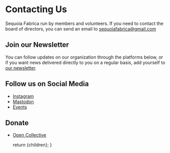 
# Contacting Us

Sequoia Fabrica run by members and volunteers. If you need to contact the board of directors, you can send an email to <a href={urlConstants.mailto}>sequoiafabrica@gmail.com</a>

## Join our Newsletter

You can follow updates on our organization through the platforms below, or if you want news delivered directly to you on a regular basis, add yourself to <a href={urlConstants.mailchimp}>our newsletter</a>.


## Follow us on Social Media

- <a href={urlConstants.instagram}>Instagram</a>
- <a href={urlConstants.mastodon}>Mastodon</a>
- <a href={urlConstants.bookWhen}>Events</a>


## Donate

- <a href={urlConstants.openCollective}>Open Collective</a>


  return <DocumentLayout>{children}</DocumentLayout>;
}
